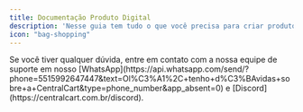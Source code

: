 ```yaml
---
title: Documentação Produto Digital
description: 'Nesse guia tem tudo o que você precisa para criar produtos digitais e automatizar a entrega de forma rápida e prática.'
icon: "bag-shopping"
---
```


<Card horizontal title="Como criar um produto em sua loja" icon="bags-shopping" href="/produto-digital/criar-produto" color="#25d366"> 
</Card>

<Card horizontal title="Como criar anúncio dinâmico em seu produto" icon="network-wired" href="/general/anuncio-dinamico" color="#25d366"> 
</Card>

<Card horizontal title="Sistema de instruções" icon="book-open-cover" href="/produto-digital/instrucoes" color="#25d366"> 
</Card>

<Card horizontal title="Sistema de linhas/keys" icon="file-lines" href="/produto-digital/linhas" color="#25d366"> 
</Card>

<Card horizontal title="Sistema de arquivo" icon="files" href="/produto-digital/arquivo" color="#25d366"> 
</Card>


<Card horizontal title="Como criar uma loja para o seu produto digital" icon="shop" href="/produto-digital/como-criar" color="#25d366"> 
</Card>

<Card horizontal title="Como criar uma loja para vender contas de Minecraft" icon="block-brick" href="/produto-digital/contas-minecraft" color="#25d366"> 
</Card>

<Card horizontal title="Como criar uma loja para vender contas de Roblox, jogos, etc" icon="bag-shopping" href="/produto-digital/contas-jogos" color="#25d366"> 
</Card>

<Card horizontal title="Como criar uma loja para vender ebooks" icon="file-circle-plus" href="/produto-digital/contas-ebooks" color="#25d366"> 
</Card>

<Card horizontal title="Como criar uma loja para vender gift cards" icon="gift-card" href="/produto-digital/gift-cards" color="#25d366"> 
</Card>


<Check>
Se você tiver qualquer dúvida, entre em contato com a nossa equipe de suporte
em nosso [WhatsApp](https://api.whatsapp.com/send/?phone=5515992647447&text=Ol%C3%A1%2C+tenho+d%C3%BAvidas+sobre+a+CentralCart&type=phone_number&app_absent=0) 
e [Discord](https://centralcart.com.br/discord).
</Check>

